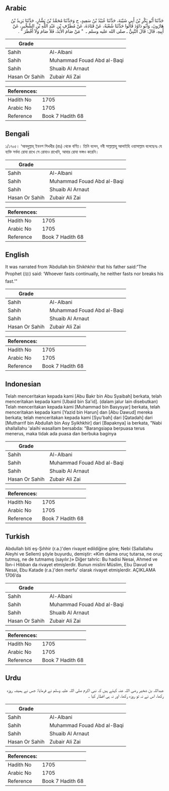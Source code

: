 ## Arabic


<div dir="rtl" lang="ar" style={{fontSize:'larger',backgroundColor:'#f8f9fa',padding:20}}>
حَدَّثَنَا أَبُو بَكْرِ بْنُ أَبِي شَيْبَةَ، حَدَّثَنَا عُبَيْدُ بْنُ سَعِيدٍ، ح وَحَدَّثَنَا مُحَمَّدُ بْنُ بَشَّارٍ، حَدَّثَنَا يَزِيدُ بْنُ هَارُونَ، وَأَبُو دَاوُدَ قَالُوا حَدَّثَنَا شُعْبَةُ، عَنْ قَتَادَةَ، عَنْ مُطَرِّفِ بْنِ عَبْدِ اللَّهِ بْنِ الشِّخِّيرِ، عَنْ أَبِيهِ، قَالَ: قَالَ النَّبِيُّ ـ صلى الله عليه وسلم ـ ‏ "‏ مَنْ صَامَ الأَبَدَ، فَلاَ صَامَ وَلاَ أَفْطَرَ ‏"‏ ‏.‏
</div>
<div style={{backgroundColor:'#f8f9fa',padding:20, marginBottom: 10}}><table> <thead> <tr> <th>Grade</th> <th></th> </tr> </thead> <tbody> <tr><td>Sahih</td><td>Al-Albani</td></tr><tr><td>Sahih</td><td>Muhammad Fouad Abd al-Baqi</td></tr><tr><td>Sahih</td><td>Shuaib Al Arnaut</td></tr><tr><td>Hasan Or Sahih</td><td>Zubair Ali Zai</td></tr></tbody></table><table> <thead> <tr> <th>References:</th> <th></th> </tr> </thead> <tbody><tr><td>Hadith No</td><td>1705</td></tr><tr><td>Arabic No</td><td>1705</td></tr><tr><td>Reference</td><td>Book 7 Hadith 68</td></tr></tbody></table></div>

## Bengali


<div dir="ltr" lang="bn" style={{fontSize:'larger',backgroundColor:'#f8f9fa',padding:20}}>
১/১৭০৫। ‘আবদুল্লাহ্ ইবনশ শিখখীর (রাঃ) থেকে বর্ণিত। তিনি বলেন, নবী সাল্লাল্লাহু আলাইহি ওয়াসাল্লাম বলেছেনঃ যে ব্যক্তি সর্বদা রোযা রাখে সে রোযাও রাখেনি, আবার রোযা ভঙ্গও করেনি।
</div>
<div style={{backgroundColor:'#f8f9fa',padding:20, marginBottom: 10}}><table> <thead> <tr> <th>Grade</th> <th></th> </tr> </thead> <tbody> <tr><td>Sahih</td><td>Al-Albani</td></tr><tr><td>Sahih</td><td>Muhammad Fouad Abd al-Baqi</td></tr><tr><td>Sahih</td><td>Shuaib Al Arnaut</td></tr><tr><td>Hasan Or Sahih</td><td>Zubair Ali Zai</td></tr></tbody></table><table> <thead> <tr> <th>References:</th> <th></th> </tr> </thead> <tbody><tr><td>Hadith No</td><td>1705</td></tr><tr><td>Arabic No</td><td>1705</td></tr><tr><td>Reference</td><td>Book 7 Hadith 68</td></tr></tbody></table></div>

## English


<div dir="ltr" lang="en" style={{fontSize:'larger',backgroundColor:'#f8f9fa',padding:20}}>
It was narrated from ‘Abdullah bin Shikhkhir that his father said:“The Prophet (ﷺ) said: ‘Whoever fasts continually, he neither fasts nor breaks his fast.’”
</div>
<div style={{backgroundColor:'#f8f9fa',padding:20, marginBottom: 10}}><table> <thead> <tr> <th>Grade</th> <th></th> </tr> </thead> <tbody> <tr><td>Sahih</td><td>Al-Albani</td></tr><tr><td>Sahih</td><td>Muhammad Fouad Abd al-Baqi</td></tr><tr><td>Sahih</td><td>Shuaib Al Arnaut</td></tr><tr><td>Hasan Or Sahih</td><td>Zubair Ali Zai</td></tr></tbody></table><table> <thead> <tr> <th>References:</th> <th></th> </tr> </thead> <tbody><tr><td>Hadith No</td><td>1705</td></tr><tr><td>Arabic No</td><td>1705</td></tr><tr><td>Reference</td><td>Book 7 Hadith 68</td></tr></tbody></table></div>

## Indonesian


<div dir="ltr" lang="id" style={{fontSize:'larger',backgroundColor:'#f8f9fa',padding:20}}>
Telah menceritakan kepada kami [Abu Bakr bin Abu Syaibah] berkata, telah menceritakan kepada kami [Ubaid bin Sa'id]. (dalam jalur lain disebutkan) Telah menceritakan kepada kami [Muhammad bin Basysyar] berkata, telah menceritakan kepada kami [Yazid bin Harun] dan [Abu Dawud] mereka berkata; telah menceritakan kepada kami [Syu'bah] dari [Qatadah] dari [Mutharrif bin Abdullah bin Asy Syikhkhir] dari [Bapaknya] ia berkata, "Nabi shallallahu 'alaihi wasallam bersabda: "Barangsiapa berpuasa terus menerus, maka tidak ada puasa dan berbuka baginya
</div>
<div style={{backgroundColor:'#f8f9fa',padding:20, marginBottom: 10}}><table> <thead> <tr> <th>Grade</th> <th></th> </tr> </thead> <tbody> <tr><td>Sahih</td><td>Al-Albani</td></tr><tr><td>Sahih</td><td>Muhammad Fouad Abd al-Baqi</td></tr><tr><td>Sahih</td><td>Shuaib Al Arnaut</td></tr><tr><td>Hasan Or Sahih</td><td>Zubair Ali Zai</td></tr></tbody></table><table> <thead> <tr> <th>References:</th> <th></th> </tr> </thead> <tbody><tr><td>Hadith No</td><td>1705</td></tr><tr><td>Arabic No</td><td>1705</td></tr><tr><td>Reference</td><td>Book 7 Hadith 68</td></tr></tbody></table></div>

## Turkish


<div dir="ltr" lang="tr" style={{fontSize:'larger',backgroundColor:'#f8f9fa',padding:20}}>
Abdullah biti eş-Şıhhir (r.a.)'den rivayet edildiğine göre; Nebi (Sallallahu Aleyhi ve Sellem) şöyle buyurdu, demiştir: «Kim daima oruç tutarsa, ne oruç tutmuş, ne de tutmamış (sayılır.)» Diğer tahric: Bu hadisi Nesai, Ahmed ve İbn-i Hibban da rivayet etmişlerdir. Bunun mislini Müslim, Ebu Davud ve Nesai, Ebu Katade (r.a.)'den merfu' olarak rivayet etmişlerdir. AÇIKLAMA 1706’da
</div>
<div style={{backgroundColor:'#f8f9fa',padding:20, marginBottom: 10}}><table> <thead> <tr> <th>Grade</th> <th></th> </tr> </thead> <tbody> <tr><td>Sahih</td><td>Al-Albani</td></tr><tr><td>Sahih</td><td>Muhammad Fouad Abd al-Baqi</td></tr><tr><td>Sahih</td><td>Shuaib Al Arnaut</td></tr><tr><td>Hasan Or Sahih</td><td>Zubair Ali Zai</td></tr></tbody></table><table> <thead> <tr> <th>References:</th> <th></th> </tr> </thead> <tbody><tr><td>Hadith No</td><td>1705</td></tr><tr><td>Arabic No</td><td>1705</td></tr><tr><td>Reference</td><td>Book 7 Hadith 68</td></tr></tbody></table></div>

## Urdu


<div dir="rtl" lang="ur" style={{fontSize:'larger',backgroundColor:'#f8f9fa',padding:20}}>
عبداللہ بن شخیر رضی اللہ عنہ کہتے ہیں کہ نبی اکرم صلی اللہ علیہ وسلم نے فرمایا: جس نے ہمیشہ روزہ رکھا، اس نے نہ تو روزہ رکھا، اور نہ ہی افطار کیا ۔
</div>
<div style={{backgroundColor:'#f8f9fa',padding:20, marginBottom: 10}}><table> <thead> <tr> <th>Grade</th> <th></th> </tr> </thead> <tbody> <tr><td>Sahih</td><td>Al-Albani</td></tr><tr><td>Sahih</td><td>Muhammad Fouad Abd al-Baqi</td></tr><tr><td>Sahih</td><td>Shuaib Al Arnaut</td></tr><tr><td>Hasan Or Sahih</td><td>Zubair Ali Zai</td></tr></tbody></table><table> <thead> <tr> <th>References:</th> <th></th> </tr> </thead> <tbody><tr><td>Hadith No</td><td>1705</td></tr><tr><td>Arabic No</td><td>1705</td></tr><tr><td>Reference</td><td>Book 7 Hadith 68</td></tr></tbody></table></div>